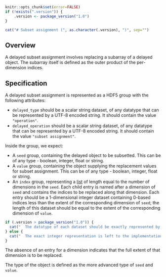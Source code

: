 ```r
knitr::opts_chunk$set(error=FALSE)
if (!exists(".version")) {
    .version <- package_version("1.0")
}
```

```r
cat("# Subset assignment (", as.character(.version), ")", sep="")
```

## Overview

A delayed subset assignment involves replacing a subarray of a delayed object.
The subarray itself is defined as the outer product of the per-dimension indices.

## Specification

A delayed subset assignment is represented as a HDF5 group with the following attributes:

- `delayed_type` should be a scalar string dataset, of any datatype that can be represented by a UTF-8 encoded string.
  It should contain the value `"operation"`.
- `delayed_operation` should be a scalar string dataset, of any datatype that can be represented by a UTF-8 encoded string.
  It should contain the value `"subset assignment"`.

Inside the group, we expect:

- A `seed` group, containing the delayed object to be subsetted. 
  This can be of any type - boolean, integer, float or string.
- A `value` group, containing the object supplying the replacement values for subset assignment.
  This can be of any type - boolean, integer, float or string.
- An `index` group, representing a [list](_general.md#lists) of length equal to the number of dimensions in the `seed`.
  Each child entry is named after a dimension of `seed` and contains the indices to be replaced along that dimension.
  Each entry should be a 1-dimensional integer dataset containing 0-based indices less than the extent of the corresponding dimension of `seed`;
  the length of this dataset should be equal to the extent of the corresponding dimension of `value`.
```r
if (.version > package_version("1.0")) {
  cat("  The datatype of each dataset should be exactly represented by a 64-bit unsigned integer.")
} else {
  cat("  The exact integer representation is left to the implementation.")
}
```
  The absence of an entry for a dimension indicates that the full extent of that dimension is to be replaced.

The type of the object is defined as the more advanced type of `seed` and `value`.
